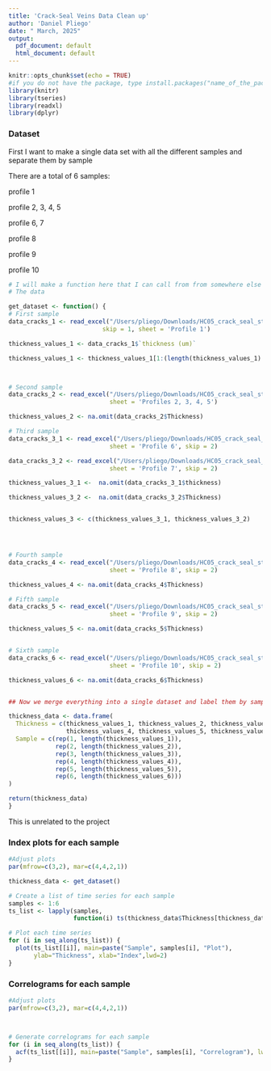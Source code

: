 ```yaml
---
title: 'Crack-Seal Veins Data Clean up'
author: 'Daniel Pliego'
date: " March, 2025"
output:
  pdf_document: default
  html_document: default
---
```


```r
knitr::opts_chunk$set(echo = TRUE)
#if you do not have the package, type install.packages("name_of_the_package")
library(knitr)
library(tseries)
library(readxl)
library(dplyr)
```




### Dataset

First I want to make a single data set with all the different samples and separate them by sample

There are a total of 6 samples:

profile 1

profile 2, 3, 4, 5

profile 6, 7

profile 8

profile 9

profile 10

```r
# I will make a function here that I can call from from somewhere else to get
# The data

get_dataset <- function() {
# First sample
data_cracks_1 <- read_excel("/Users/pliego/Downloads/HC05_crack_seal_statistics_optical ms.xlsx",
                          skip = 1, sheet = 'Profile 1')

thickness_values_1 <- data_cracks_1$`thickness (um)`

thickness_values_1 <- thickness_values_1[1:(length(thickness_values_1) - 3)]



# Second sample
data_cracks_2 <- read_excel("/Users/pliego/Downloads/HC05_crack_seal_statistics_optical ms.xlsx",
                            sheet = 'Profiles 2, 3, 4, 5')

thickness_values_2 <- na.omit(data_cracks_2$Thickness)

# Third sample
data_cracks_3_1 <- read_excel("/Users/pliego/Downloads/HC05_crack_seal_statistics_optical ms.xlsx",
                            sheet = 'Profile 6', skip = 2)

data_cracks_3_2 <- read_excel("/Users/pliego/Downloads/HC05_crack_seal_statistics_optical ms.xlsx",
                            sheet = 'Profile 7', skip = 2)

thickness_values_3_1 <-  na.omit(data_cracks_3_1$thickness)

thickness_values_3_2 <-  na.omit(data_cracks_3_2$Thickness)


thickness_values_3 <- c(thickness_values_3_1, thickness_values_3_2)




# Fourth sample
data_cracks_4 <- read_excel("/Users/pliego/Downloads/HC05_crack_seal_statistics_optical ms.xlsx",
                            sheet = 'Profile 8', skip = 2)

thickness_values_4 <- na.omit(data_cracks_4$Thickness)

# Fifth sample
data_cracks_5 <- read_excel("/Users/pliego/Downloads/HC05_crack_seal_statistics_optical ms.xlsx",
                            sheet = 'Profile 9', skip = 2)

thickness_values_5 <- na.omit(data_cracks_5$Thickness)


# Sixth sample
data_cracks_6 <- read_excel("/Users/pliego/Downloads/HC05_crack_seal_statistics_optical ms.xlsx",
                            sheet = 'Profile 10', skip = 2)

thickness_values_6 <- na.omit(data_cracks_6$Thickness)


## Now we merge everything into a single dataset and label them by sample

thickness_data <- data.frame(
  Thickness = c(thickness_values_1, thickness_values_2, thickness_values_3,
                thickness_values_4, thickness_values_5, thickness_values_6),
  Sample = c(rep(1, length(thickness_values_1)),
             rep(2, length(thickness_values_2)),
             rep(3, length(thickness_values_3)),
             rep(4, length(thickness_values_4)),
             rep(5, length(thickness_values_5)),
             rep(6, length(thickness_values_6)))
)

return(thickness_data)
}

```





#####################################################################################
This is unrelated to the project

### Index plots for each sample

```r
#Adjust plots
par(mfrow=c(3,2), mar=c(4,4,2,1)) 

thickness_data <- get_dataset()

# Create a list of time series for each sample
samples <- 1:6
ts_list <- lapply(samples,
                  function(i) ts(thickness_data$Thickness[thickness_data$Sample == i]))

# Plot each time series
for (i in seq_along(ts_list)) {
  plot(ts_list[[i]], main=paste("Sample", samples[i], "Plot"),
       ylab="Thickness", xlab="Index",lwd=2)
}


```





### Correlograms for each sample

```r
#Adjust plots
par(mfrow=c(3,2), mar=c(4,4,2,1)) 



# Generate correlograms for each sample
for (i in seq_along(ts_list)) {
  acf(ts_list[[i]], main=paste("Sample", samples[i], "Correlogram"), lwd=2)
}


```


